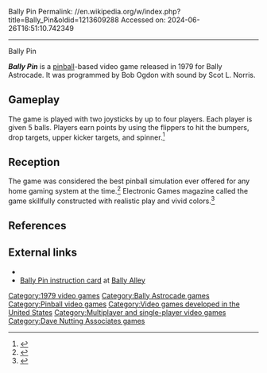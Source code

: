 Bally Pin
Permalink: //en.wikipedia.org/w/index.php?title=Bally_Pin&oldid=1213609288
Accessed on: 2024-06-26T16:51:10.742349



------
Bally Pin
{{short description|1979 video game}}
{{More citations needed|date=March 2021}}
{{Infobox video game
| title = Bally Pin
| image =
| caption = Bally Pin cover art
| developer = [[Dave Nutting|Dave Nutting Associates, Inc.]]
| publisher = [[Bally Manufacturing|Bally Manufacturing Corporation]]
| designer = 
| series = 
| engine = 
| released = 1979
| genre = [[Pinball]]
| modes = [[Single-player video game|Single-player]], [[Multiplayer video game|Multiplayer]]
| platforms = [[Bally Astrocade]]
}}

'''''Bally Pin''''' is a [[pinball]]-based video game released in 1979 for Bally Astrocade. It was programmed by Bob Ogdon with sound by Scot L. Norris.

== Gameplay ==
The game is played with two joysticks by up to four players. Each player is given 5 balls. Players earn points by using the flippers to hit the bumpers, drop targets, upper kicker targets, and spinner.<ref>{{Cite web |title=Bally Pin instruction card |url=https://ballyalley.com/cart_manuals/pdf_manuals/bally%20pin%20(instructions)(bally)(color)(300%20dpi).pdf |access-date=2023-12-20}}</ref>

{{clear}}

== Reception ==
The game was considered the best pinball simulation ever offered for any home gaming system at the time.<ref>{{Cite web|title=Astrovision's Rising Star: Bally Pin and Galactic Invasion|url=https://ballyalley.com/articles_and_news/Astrovisions%20Rising%20Star/Astrovision's%20Rising%20Star%20(Video)May%201982)(Arcade%20Alley%20column).pdf|url-status=live|archive-url=https://web.archive.org/web/20210406080634/https://ballyalley.com/articles_and_news/Astrovisions%20Rising%20Star/Astrovision's%20Rising%20Star%20(Video)May%201982)(Arcade%20Alley%20column).pdf |archive-date=2021-04-06 }}</ref>
Electronic Games magazine called the game skillfully constructed with realistic play and vivid colors.<ref>{{Cite web|title=Electronic Games review of Bally Pin|url=https://ballyalley.com/articles_and_news/Bally%20Pin%20Review/Bally%20Pin%20Review%20(May%201982)(Electronic%20Games).pdf|url-status=live|archive-url=https://web.archive.org/web/20210406080757/https://ballyalley.com/articles_and_news/Bally%20Pin%20Review/Bally%20Pin%20Review%20(May%201982)(Electronic%20Games).pdf |archive-date=2021-04-06 }}</ref>

== References ==
{{reflist}}

== External links ==

* {{moby game|id=https://www.mobygames.com/game/bally-astrocade/bally-pin}}
*[https://ballyalley.com/cart_manuals/pdf_manuals/bally%20pin%20(instructions)(bally)(color)(300%20dpi).pdf Bally Pin instruction card] at [https://ballyalley.com/ Bally Alley]

[[Category:1979 video games]]
[[Category:Bally Astrocade games]]
[[Category:Pinball video games]]
[[Category:Video games developed in the United States]]
[[Category:Multiplayer and single-player video games]]
[[Category:Dave Nutting Associates games]]

{{pinball-videogame-stub}}